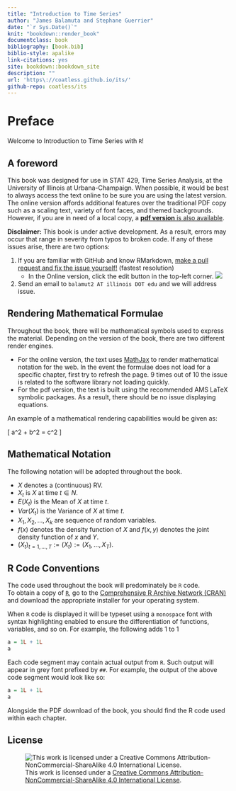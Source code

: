 ```yaml
--- 
title: "Introduction to Time Series"
author: "James Balamuta and Stephane Guerrier"
date: "`r Sys.Date()`"
knit: "bookdown::render_book"
documentclass: book
bibliography: [book.bib]
biblio-style: apalike
link-citations: yes
site: bookdown::bookdown_site
description: ""
url: 'https\://coatless.github.io/its/'
github-repo: coatless/its
---
```


# Preface

Welcome to Introduction to Time Series with `R`!

## A foreword

This book was designed for use in STAT 429, Time Series Analysis,
at the University of Illinois at Urbana-Champaign. When possible, it would be
best to always access the text online to be sure you are using the latest
version. The online version affords additional features over the
traditional PDF copy such as a scaling text, variety of font faces, and
themed backgrounds. However, if you are in need of a local copy, 
a [**pdf version** is also available](http://its.thecoatlessprofessor.com/its.pdf).

**Disclaimer:** This book is under active development. As a result, errors 
may occur that range in severity from typos to broken code. If any of these 
issues arise, there are two options:

1. If you are familiar with GitHub and know RMarkdown,
[make a pull request and fix the issue yourself!](https://github.com/coatless/its) (fastest resolution)
     - In the Online version, click the edit button in the top-left corner.
     ![](images/support/edit_button.png)
2. Send an email to `balamut2 AT illinois DOT edu` and we will address issue.

##  Rendering Mathematical Formulae

Throughout the book, there will be mathematical symbols used to express the
material. Depending on the version of the book, there are two different render
engines. 

- For the online version, the text uses [MathJax](https://www.mathjax.org/)
to render mathematical notation for the web. In the event the formulae does
not load for a specific chapter, first try to refresh the page. 9 times out of
10 the issue is related to the software library not loading quickly.
- For the pdf version, the text is built using the recommended AMS LaTeX 
symbolic packages. As a result, there should be no issue displaying equations.

An example of a mathematical rendering capabilities would be given as:

\[ a^2 + b^2 = c^2 \]

##  Mathematical Notation

The following notation will be adopted throughout the book.

* $X$ denotes a (continuous) RV.
* $X_t$ is $X$ at time $t \in N$.
* $E\left(X_t\right)$ is the Mean of $X$ at time $t$.
* $Var\left(X_t\right)$ is the Variance of $X$ at time $t$.
* $X_{1}, X_{2}, \ldots, X_{k}$ are sequence of random variables.
* $f\left(x\right)$ denotes the density function of $X$ and $f\left(x, y\right)$
denotes the joint density function of $x$ and $Y$.
* $\left(X_t\right)_{t=1,\ldots,T} := \left(X_t\right) := (X_1, \ldots, X_T)$.

## R Code Conventions

The code used throughout the book will predominately be `R` code.  
To obtain a copy of [`R`](https://cloud.r-project.org/), go to the
[Comprehensive R Archive Network (CRAN)](https://cloud.r-project.org/)
and download the appropriate installer for your operating system.

When `R` code is displayed it will be typeset using a `monospace` font with 
syntax highlighting enabled to ensure the differentiation of functions,
variables, and so on. For example, the following adds 1 to 1

```r
a = 1L + 1L
a
```

Each code segment may contain actual output from `R`. Such output will appear
in grey font prefixed by `##`. For example, the output of the above code
segment would look like so:

```r
a = 1L + 1L
a
```

Alongside the PDF download of the book, you should find the R code used within 
each chapter. 

## License

![This work is licensed under a [Creative Commons Attribution-NonCommercial-ShareAlike 4.0 International License](http://creativecommons.org/licenses/by-nc-sa/4.0/).](images/license/cc.png)
